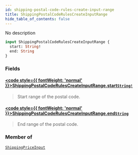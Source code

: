 ```yaml
---
id: shipping-postal-code-rules-create-input-range
title: ShippingPostalCodeRulesCreateInputRange
hide_table_of_contents: false
---
```








No description

```graphql
input ShippingPostalCodeRulesCreateInputRange {
  start: String!
  end: String
}
```


### Fields

#### [<code style={{ fontWeight: 'normal' }}>ShippingPostalCodeRulesCreateInputRange.<b>start</b></code>](#)<Bullet />[`String!`](../../../developer/api-reference/scalars/string) <Badge class="secondary" text="non-null"/> <Badge class="secondary" text="scalar"/>
> Start range of the postal code.
> 

#### [<code style={{ fontWeight: 'normal' }}>ShippingPostalCodeRulesCreateInputRange.<b>end</b></code>](#)<Bullet />[`String`](../../../developer/api-reference/scalars/string) <Badge class="secondary" text="scalar"/>
> End range of the postal code.
> 



### Member of

[`ShippingPriceInput`](../../../developer/api-reference/inputs/shipping-price-input)  <Badge class="secondary" text="input"/>



